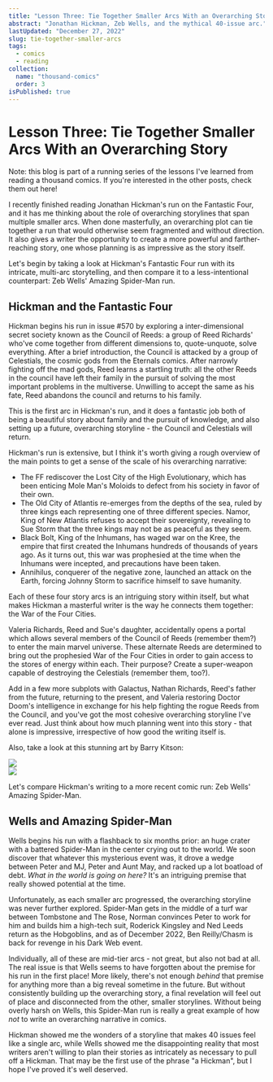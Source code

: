 ```yaml
---
title: "Lesson Three: Tie Together Smaller Arcs With an Overarching Story"
abstract: "Jonathan Hickman, Zeb Wells, and the mythical 40-issue arc."
lastUpdated: "December 27, 2022"
slug: tie-together-smaller-arcs
tags:
  - comics
  - reading
collection:
  name: "thousand-comics"
  order: 3
isPublished: true
---
```


# Lesson Three: Tie Together Smaller Arcs With an Overarching Story

<Info>

Note: this blog is part of a running series of the lessons I've learned from reading a thousand comics. If you're interested in the other posts, check them out <Link href="/blog/lessons-from-reading-a-thousand-comics" >here</Link>!

</Info>

I recently finished reading Jonathan Hickman's run on the Fantastic Four, and it has me thinking about the role of overarching storylines that span multiple smaller arcs. When done masterfully, an overarching plot can tie together a run that would otherwise seem fragmented and without direction. It also gives a writer the opportunity to create a more powerful and farther-reaching story, one whose planning is as impressive as the story itself.

Let's begin by taking a look at Hickman's Fantastic Four run with its intricate, multi-arc storytelling, and then compare it to a less-intentional counterpart: Zeb Wells' Amazing Spider-Man run.

## Hickman and the Fantastic Four

Hickman begins his run in issue #570 by exploring a inter-dimensional secret society known as the Council of Reeds: a group of Reed Richards' who've come together from different dimensions to, quote-unquote, solve everything. After a brief introduction, the Council is attacked by a group of Celestials, the cosmic gods from the Eternals comics. After narrowly fighting off the mad gods, Reed learns a startling truth: all the other Reeds in the council have left their family in the pursuit of solving the most important problems in the multiverse. Unwilling to accept the same as his fate, Reed abandons the council and returns to his family.

This is the first arc in Hickman's run, and it does a fantastic job both of being a beautiful story about family and the pursuit of knowledge, and also setting up a future, overarching storyline - the Council and Celestials will return.

Hickman's run is extensive, but I think it's worth giving a rough overview of the main points to get a sense of the scale of his overarching narrative:

- The FF rediscover the Lost City of the High Evolutionary, which has been enticing Mole Man's Moloids to defect from his society in favor of their own.
- The Old City of Atlantis re-emerges from the depths of the sea, ruled by three kings each representing one of three different species. Namor, King of New Atlantis refuses to accept their sovereignty, revealing to Sue Storm that the three kings may not be as peaceful as they seem.
- Black Bolt, King of the Inhumans, has waged war on the Kree, the empire that first created the Inhumans hundreds of thousands of years ago. As it turns out, this war was prophesied at the time when the Inhumans were incepted, and precautions have been taken.
- Annihilus, conquerer of the negative zone, launched an attack on the Earth, forcing Johnny Storm to sacrifice himself to save humanity.

Each of these four story arcs is an intriguing story within itself, but what makes Hickman a masterful writer is the way he connects them together: the War of the Four Cities.

Valeria Richards, Reed and Sue's daughter, accidentally opens a portal which allows several members of the Council of Reeds (remember them?) to enter the main marvel universe. These alternate Reeds are determined to bring out the prophesied War of the Four Cities in order to gain access to the stores of energy within each. Their purpose? Create a super-weapon capable of destroying the Celestials (remember them, too?).

Add in a few more subplots with Galactus, Nathan Richards, Reed's father from the future, returning to the present, and Valeria restoring Doctor Doom's intelligence in exchange for his help fighting the rogue Reeds from the Council, and you've got the most cohesive overarching storyline I've ever read. Just think about how much planning went into this story - that alone is impressive, irrespective of how good the writing itself is.

Also, take a look at this stunning art by Barry Kitson:

<Image src="/blog/galactus.jpg" size="medium" width={1200} height={1845} />
<div className="divider" />
<Image src="/blog/celestials.jpg" size="medium" width={1200} height={1845} />

Let's compare Hickman's writing to a more recent comic run: Zeb Wells' Amazing Spider-Man.

## Wells and Amazing Spider-Man

Wells begins his run with a flashback to six months prior: an huge crater with a battered Spider-Man in the center crying out to the world. We soon discover that whatever this mysterious event was, it drove a wedge between Peter and MJ, Peter and Aunt May, and racked up a lot boatload of debt. _What in the world is going on here?_ It's an intriguing premise that really showed potential at the time.

Unfortunately, as each smaller arc progressed, the overarching storyline was never further explored. Spider-Man gets in the middle of a turf war between Tombstone and The Rose, Norman convinces Peter to work for him and builds him a high-tech suit, Roderick Kingsley and Ned Leeds return as the Hobgoblins, and as of December 2022, Ben Reilly/Chasm is back for revenge in his Dark Web event.

Individually, all of these are mid-tier arcs - not great, but also not bad at all. The real issue is that Wells seems to have forgotten about the premise for his run in the first place! More likely, there's not enough _behind_ that premise for anything more than a big reveal sometime in the future. But without consistently building up the overarching story, a final revelation will feel out of place and disconnected from the other, smaller storylines. Without being overly harsh on Wells, this Spider-Man run is really a great example of how _not_ to write an overarching narrative in comics.

Hickman showed me the wonders of a storyline that makes 40 issues feel like a single arc, while Wells showed me the disappointing reality that most writers aren't willing to plan their stories as intricately as necessary to pull off a Hickman. That may be the first use of the phrase "a Hickman", but I hope I've proved it's well deserved.
